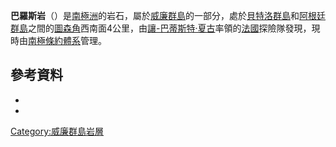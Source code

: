 {{Coord|65|17|S|64|12|W|source:GNIS|display=title}}

'''巴羅斯岩'''（{{lang-en|Barros Rocks}}）是[[南極洲|南極洲]]的岩石，屬於[[威廉群島|威廉群島]]的一部分，處於[[貝特洛群島|貝特洛群島]]和[[阿根廷群島|阿根廷群島]]之間的[[圖森角|圖森角]]西南面4公里，由[[讓-巴蒂斯特·夏古|讓-巴蒂斯特·夏古]]率領的[[法國|法國]]探險隊發現，現時由[[南極條約體系|南極條約體系]]管理。

==參考資料==
*{{cite gnis | type = antarid | id = 1024| name = Barros Rocks | accessdate = 2011-05-20}}
*{{usgs-gazetteer|id=1024}}

{{DEFAULTSORT:Barros Rocks}}
[[Category:威廉群島岩層|Category:威廉群島岩層]]


{{WilhelmArchipelago-geo-stub}}